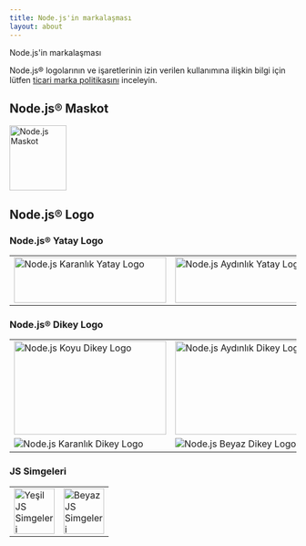 ```yaml
---
title: Node.js'in markalaşması
layout: about
---
```


Node.js'in markalaşması

Node.js® logolarının ve işaretlerinin izin verilen kullanımına ilişkin bilgi için lütfen [ticari marka politikasını](https://trademark-policy.openjsf.org/) inceleyin.

## Node.js® Maskot

<img
  alt="Node.js Maskot"
  src="/static/images/node-mascot.svg"
  className="w-[100px]"
  width="100"
  height="114"
/>

## Node.js® Logo

### Node.js® Yatay Logo

<table>
<tr>
  <td>
    <img alt="Node.js Karanlık Yatay Logo" src="/static/logos/nodejsDark.svg" className="h-[80px] w-[267px]" width="267" height="80" />
  </td>

  <td>
    <img alt="Node.js Aydınlık Yatay Logo" src="/static/logos/nodejsLight.svg" className="h-[80px] w-[267px] bg-neutral-950 p-2 dark:bg-transparent" width="267" height="80" />
  </td>
</tr>
</table>

### Node.js® Dikey Logo

<table>
<tr>
  <td>
    <img alt="Node.js Koyu Dikey Logo" src="/static/logos/nodejsStackedDark.svg" className="h-[164px] w-[267px]" width="267" height="164" />
  </td>

  <td>
    <img alt="Node.js Aydınlık Dikey Logo" src="/static/logos/nodejsStackedLight.svg" className="h-[164px] w-[267px] rounded bg-neutral-950 p-2 dark:bg-transparent" width="267" height="164" />
  </td>
</tr>

<tr>
  <td>
    <img alt="Node.js Karanlık Dikey Logo" src="/static/logos/nodejsStackedBlack.svg" />
  </td>

  <td>
    <img alt="Node.js Beyaz Dikey Logo" src="/static/logos/nodejsStackedWhite.svg" className="rounded bg-neutral-950 p-2 dark:bg-transparent" />
  </td>
</tr>
</table>

### JS Simgeleri

<table>
<tr>
  <td>
    <img alt="Yeşil JS Simgeleri" src="/static/logos/jsIconGreen.svg" className="height-[80px] mx-auto w-[71px]" width="71" height="80" />
  </td>

  <td>
    <img alt="Beyaz JS Simgeleri" src="/static/logos/jsIconWhite.svg" className="height-[80px] mx-auto w-[71px] rounded bg-neutral-950 p-2 dark:bg-transparent" width="71" height="80" />
  </td>
</tr>
</table>
